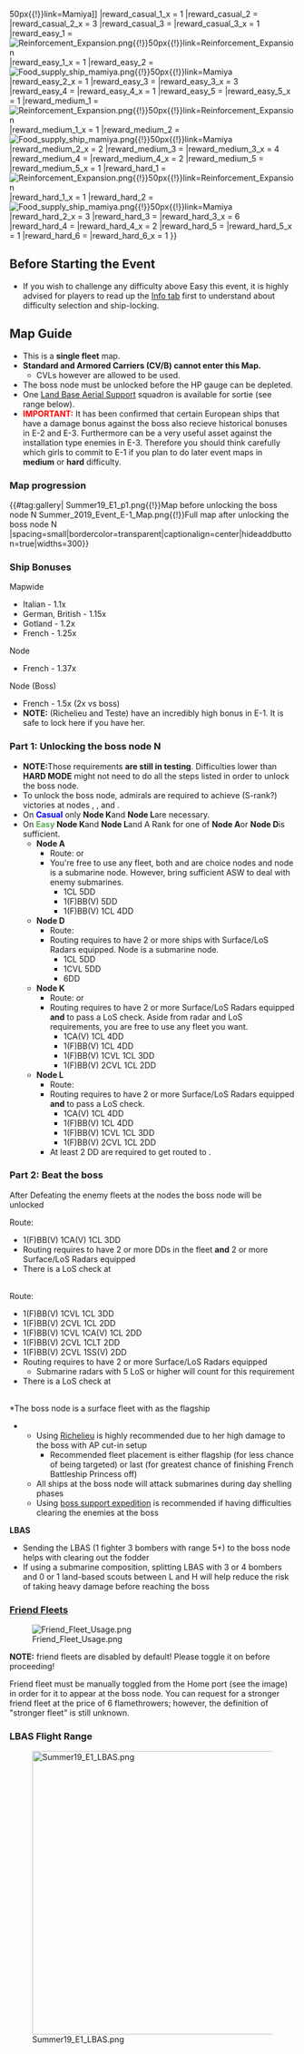 {{Event/MapPageHeader
|form = 
|spreadsheet = 
|thread = 
}}
{{Event/MapInfo
|en = Brest Defense Operation
|jp = ブレスト防衛作戦
|tag = E1
|romaji = Buresto bōē-sakusen
|mechanics = <!--
|transport = true
-->
|hp_casual = 2310
|hp_easy = 2310
|hp_medium = 3080
|hp_hard = 3850
|show_kills = true
|kills_casual = 3
|kills_easy = 3
|kills_medium = 4
|kills_hard = 5
|reward_casual_1 = [[File:Food supply ship mamiya.png{{!}}50px{{!}}link=Mamiya]]
|reward_casual_1_x = 1
|reward_casual_2 = {{EquipmentCardKai|Emergency Repair Material|size=50px}}
|reward_casual_2_x = 3
|reward_casual_3 = {{EquipmentCardKai|Prototype Shuusui|size=50px}}
|reward_casual_3_x = 1
|reward_easy_1 = [[File:Reinforcement Expansion.png{{!}}50px{{!}}link=Reinforcement Expansion]]
|reward_easy_1_x = 1
|reward_easy_2 = [[File:Food supply ship mamiya.png{{!}}50px{{!}}link=Mamiya]]
|reward_easy_2_x = 1
|reward_easy_3 = {{EquipmentCardKai|Emergency Repair Material|size=50px}}
|reward_easy_3_x = 3
|reward_easy_4 = {{EquipmentCardKai|Type 2 12cm Mortar Kai|size=50px}}
|reward_easy_4_x = 1
|reward_easy_5 = {{EquipmentCardKai|Prototype Shuusui|size=50px}}
|reward_easy_5_x = 1
|reward_medium_1 = [[File:Reinforcement Expansion.png{{!}}50px{{!}}link=Reinforcement Expansion]]
|reward_medium_1_x = 1
|reward_medium_2 = [[File:Food supply ship mamiya.png{{!}}50px{{!}}link=Mamiya]]
|reward_medium_2_x = 2
|reward_medium_3 = {{EquipmentCardKai|Emergency Repair Material|size=50px}}
|reward_medium_3_x = 4
|reward_medium_4 = {{EquipmentCardKai|Type 2 12cm Mortar Kai|size=50px}}
|reward_medium_4_x = 2
|reward_medium_5 = {{EquipmentCardKai|Prototype Shuusui|size=50px}}
|reward_medium_5_x = 1
|reward_hard_1 = [[File:Reinforcement Expansion.png{{!}}50px{{!}}link=Reinforcement Expansion]]
|reward_hard_1_x = 1
|reward_hard_2 = [[File:Food supply ship mamiya.png{{!}}50px{{!}}link=Mamiya]]
|reward_hard_2_x = 3
|reward_hard_3 = {{EquipmentCardKai|Emergency Repair Material|size=50px}}
|reward_hard_3_x = 6
|reward_hard_4 = {{EquipmentCardKai|Type 2 12cm Mortar Kai|size=50px}}
|reward_hard_4_x = 2
|reward_hard_5 = {{EquipmentCardKai|Shipborne Model Type 4 20cm Anti-ground Rocket Launcher|size=50px}}
|reward_hard_5_x = 1
|reward_hard_6 = {{EquipmentCardKai|Prototype Shuusui|size=50px}}
|reward_hard_6_x = 1
}}
{{MapBranchingTable
|title = E-1 Branching Rules
|expand = true
|id = 45-1
|order = C,E,F,G,H,M

|C -> E/empty = * Amount of DE+DD ≥ 2
|C -> F/empty = * Do not meet the requirement to go to E.

|E/empty -> F/empty, H = * Active branching

|F/empty -> B, G = * Active branching

|G -> I/empty = * Do not meet the requirements to go to either K or M.
|G -> K = 
* Meet '''ALL''' of the following requirements:
** Pass the LoS check.
** Amount of ships equipped with '''Surface''' Radars ≥ 2 (Hard)
** Do not meet the requirements to go to M.
|G -> M = 
* Meet '''ALL''' of the following requirements:
** Node M is unlocked.
** Amount of DE+DD ≥ 2
** Amount of ships equipped with '''Surface''' Radars ≥ 2 (Hard)
** Pass the LoS check.

|H -> D = 
* Meet '''ALL''' of the following requirements:
** Amount of CL+DD+DE ≥ 5
** Amount of CVL+CL ≤ 1
** No CA(V)
** No (F)BB(V)
** Amount of ships equipped with '''Surface''' Radars ≥ 2 (Hard)
|H -> J/empty = * Do not meet the requirements to go to either D or L.
|H -> L = 
* Meet '''ALL''' of the following requirements:
** Pass the LoS check.
** Amount of ships equipped with '''Surface''' Radars ≥ 2 (Hard)
** Amount of (F)BB(V)+CVL+CA(V) ≤ 3
** Do not meet the requirements to go to D.
|H -> M = 
* Meet '''ALL''' of the following requirements:
** Pass the LoS check.
** Amount of ships equipped with '''Surface''' Radars ≥ 2 (Hard)
** Do not meet the requirements to go to D or L.

|M -> L = * Do not meet the requirements to go to N.
|M -> N = 
* Meet '''ALL''' of the following requirements:
** Amount of CL ≥ 1
** Amount of DE+DD ≥ 3
** If Slow fleet, no (F)BB(V) or CVL allowed.
}}
{{clear}}

==Before Starting the Event==
*If you wish to challenge any difficulty above Easy this event, it is highly advised for players to read up the [[Spring_2019_Event/Info|Info tab]] first to understand about difficulty selection and ship-locking.

==Map Guide==
*This is a '''single fleet''' map.
*'''Standard and Armored Carriers (CV/B) cannot enter this Map.'''
**CVLs however are allowed to be used.
*The boss node {{Event/Route|N|Red}} must be unlocked before the HP gauge can be depleted.
*One [[Land Base Aerial Support]] squadron is available for sortie (see range below).
*<span style="color:red">'''IMPORTANT:'''</span> It has been confirmed that certain European ships that have a damage bonus against the boss also recieve historical bonuses in E-2 and E-3. Furthermore {{ShipLink|Commandant Teste}} can be a very useful asset against the installation type enemies in E-3. Therefore you should think carefully which girls to commit to E-1 if you plan to do later event maps in '''medium''' or '''hard''' difficulty.


===Map progression===
{{#tag:gallery|
Summer19_E1_p1.png{{!}}Map before unlocking the boss node N
Summer_2019_Event_E-1_Map.png{{!}}Full map after unlocking the boss node N
|spacing=small|bordercolor=transparent|captionalign=center|hideaddbutton=true|widths=300}}
{{clear}}

===Ship Bonuses===
Mapwide
*Italian - 1.1x
*German, British - 1.15x
*Gotland - 1.2x
*French - 1.25x
Node {{Event/Route|H|red|L|red}}
*French - 1.37x
Node {{Event/Route|N|red}} (Boss)
*French - 1.5x (2x vs boss)
*'''NOTE: '''{{ShipLink|Richelieu|Commandant Teste|text=French ships}} (Richelieu and Teste) have an incredibly high bonus in E-1. It is safe to lock {{ShipLink|Richelieu}} here if you have her.

===Part 1: Unlocking the boss node N===
*'''NOTE:'''Those requirements '''are still in testing'''. Difficulties lower than '''HARD MODE''' might not need to do all the steps listed in order to unlock the boss node.
*To unlock the boss node, admirals are required to achieve (S-rank?) victories at nodes {{Event/Route|A|Red}}, {{Event/Route|D|Red}}, {{Event/Route|K|Red}} and {{Event/Route|L|Red}}.
*On '''<span style="color:blue">Casual</span>''' only '''Node K '''and '''Node L '''are necessary.
*On '''<span style="color:#5a5;">Easy </span>Node K '''and '''Node L '''and A Rank for one of '''Node A '''or '''Node D '''is sufficient.
**'''Node A'''
***Route:{{Event/Route|C|Red|F|Blue|B|Red|A|Red}} or {{Event/Route|C|Red|E|Blue|F|Blue|B|Red|A|Red}}
***You're free to use any fleet, both {{Event/Route|E|Blue}} and {{Event/Route|F|Blue}} are choice nodes and node {{Event/Route|A|Red}} is a submarine node. However, bring sufficient ASW to deal with enemy submarines.
****1CL 5DD
****1(F)BB(V) 5DD
****1(F)BB(V) 1CL 4DD
**'''Node D'''
***Route:{{Event/Route|C|Red|E|Blue|H|Red|D|Red}}
***Routing requires to have 2 or more ships with Surface/LoS Radars equipped. Node {{Event/Route|D|Red}} is a submarine node.
**** 1CL 5DD
**** 1CVL 5DD
**** 6DD
**'''Node K'''
***Route:{{Event/Route|C|Red|F|Blue|G|Red|K|Red}} or {{Event/Route|C|Red|E|Blue|F|Blue|G|Red|K|Red}}
***Routing requires to have 2 or more Surface/LoS Radars equipped '''and''' to pass a LoS check. Aside from radar and LoS requirements, you are free to use any fleet you want.
****1CA(V) 1CL 4DD
****1(F)BB(V) 1CL 4DD
****1(F)BB(V) 1CVL 1CL 3DD
****1(F)BB(V) 2CVL 1CL 2DD
**'''Node L'''
***Route:{{Event/Route|C|Red|E|Blue|H|Red|L|Red}}
***Routing requires to have 2 or more Surface/LoS Radars equipped '''and''' to pass a LoS check.
****1CA(V) 1CL 4DD
****1(F)BB(V) 1CL 4DD
****1(F)BB(V) 1CVL 1CL 3DD
****1(F)BB(V) 2CVL 1CL 2DD
***At least 2 DD are required to get routed to {{Event/Route|E|Blue}}.

===Part 2: Beat the boss===
After Defeating the enemy fleets at the nodes the boss node {{Event/Route|N|Red}} will be unlocked

Route: {{Event/Route|C|Red|E|Blue|F|Blue|G|Red|M|Red|N|Red}}
*1(F)BB(V) 1CA(V) 1CL 3DD
*Routing requires to have 2 or more DDs in the fleet '''and''' 2 or more Surface/LoS Radars equipped
*There is a LoS check at {{Event/Route|G|Red}}
<br />
Route: {{Event/Route|C|Red|E|Blue|H|Red|L|Red|N|Red}}
* 1(F)BB(V) 1CVL 1CL 3DD
* 1(F)BB(V) 2CVL 1CL 2DD
* 1(F)BB(V) 1CVL 1CA(V) 1CL 2DD
* 1(F)BB(V) 2CVL 1CLT 2DD
* 1(F)BB(V) 2CVL 1SS(V) 2DD
*Routing requires to have 2 or more Surface/LoS Radars equipped
**Submarine radars with 5 LoS or higher will count for this requirement
*There is a LoS check at {{Event/Route|H|Red}}
<br />
*The boss node is a surface fleet with {{ShipLink|French Battleship Princess Vacation Mode|text=French Battleship Princess}} as the flagship
**Using [[Richelieu]] is highly recommended due to her high damage to the boss with AP cut-in setup
***Recommended fleet placement is either flagship (for less chance of being targeted) or last (for greatest chance of finishing French Battleship Princess off)
**All ships at the boss node will attack submarines during day shelling phases
**Using [[Expedition/Support Expedition|boss support expedition]] is recommended if having difficulties clearing the enemies at the boss
'''LBAS'''
*Sending the LBAS (1 fighter 3 bombers with range 5+) to the boss node helps with clearing out the fodder
*If using a submarine composition, splitting LBAS with 3 or 4 bombers and 0 or 1 land-based scouts between L and H will help reduce the risk of taking heavy damage before reaching the boss

===[[Friend Fleet]]s===
[[File:Friend Fleet Usage.png|thumb]]

'''NOTE:''' friend fleets are disabled by default! Please toggle it on before proceeding!

Friend fleet must be manually toggled from the Home port (see the image) in order for it to appear at the boss node. You can request for a stronger friend fleet at the price of 6 flamethrowers; however, the definition of "stronger fleet" is still unknown.

{{Fleets|friend=Summer 2019 Event|map=E-1}}

===LBAS Flight Range===
[[File:Summer19_E1_LBAS.png|500px|center]]

{{Event/MapPageFooter}}